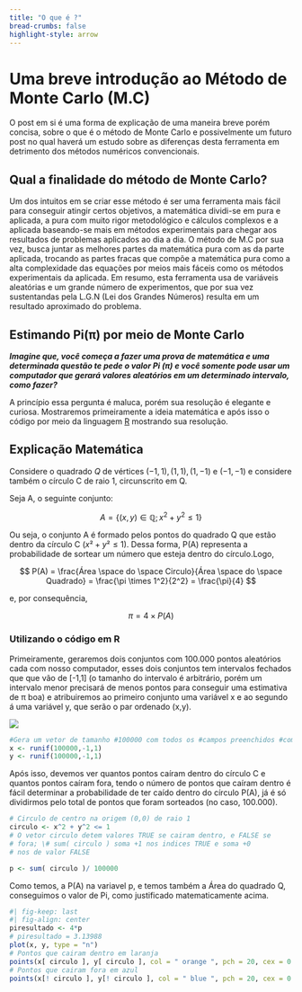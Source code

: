 ```yaml
---
title: "O que é ?"
bread-crumbs: false
highlight-style: arrow
---
```


# Uma breve introdução ao Método de Monte Carlo (M.C)

O post em si é uma forma de explicação de uma maneira breve porém concisa, sobre o que é o método de Monte Carlo e possivelmente um futuro post no qual haverá um estudo sobre as diferenças desta ferramenta em detrimento dos métodos numéricos convencionais.

## Qual a finalidade do método de Monte Carlo?

Um dos intuitos em se criar esse método é ser uma ferramenta mais fácil para conseguir atingir certos objetivos, a matemática dividi-se em pura e aplicada, a pura com muito rigor metodológico e cálculos complexos e a aplicada baseando-se mais em métodos experimentais para chegar aos resultados de problemas aplicados ao dia a dia. O método de M.C por sua vez, busca juntar as melhores partes da matemática pura com as da parte aplicada, trocando as partes fracas que compõe a matemática pura como a alta complexidade das equações por meios mais fáceis como os métodos experimentais da aplicada. Em resumo, esta ferramenta usa de variáveis aleatórias e um grande número de experimentos, que por sua vez sustentandas pela L.G.N (Lei dos Grandes Números) resulta em um resultado aproximado do problema.

## Estimando Pi(π) por meio de Monte Carlo

***Imagine que, você começa a fazer uma prova de matemática e uma determinada questão te pede o valor Pi (π) e você somente pode usar um computador que gerará valores aleatórios em um determinado intervalo, como fazer?***

A princípio essa pergunta é maluca, porém sua resolução é elegante e curiosa. Mostraremos primeiramente a ideia matemática e após isso o código por meio da linguagem [R](https://www.rdocumentation.org/) mostrando sua resolução.

## Explicação Matemática

Considere o quadrado $Q$ de vértices $(-1, 1), (1,1), (1,-1)$ e $(-1,-1)$ e considere também o círculo C de raio 1, circunscrito em Q.

Seja A, o seguinte conjunto:

$$
  A = \{ (x,y) \in \mathbb{Q}; x^2 + y^2 \leq 1 \}
$$

Ou seja, o conjunto A é formado pelos pontos do quadrado Q que estão dentro da círculo C ($x² + y² ≤ 1$). Dessa forma, P(A) representa a probabilidade de sortear um número que esteja dentro do círculo.Logo,

$$
  P(A) = \frac{Área \space do \space Circulo}{Área \space do \space Quadrado} = \frac{\pi \times 1^2}{2^2} = \frac{\pi}{4}
$$

e, por consequência,

$$
  \pi = 4 \times P(A)
$$

### Utilizando o código em R

Primeiramente, geraremos dois conjuntos com 100.000 pontos aleatórios cada com nosso computador, esses dois conjuntos tem intervalos fechados que que vão de \[-1,1\] (o tamanho do intervalo é arbitrário, porém um intervalo menor precisará de menos pontos para conseguir uma estimativa de π boa) e atribuiremos ao primeiro conjunto uma variável x e ao segundo á uma variável y, que serão o par ordenado (x,y).

![](Imgs/monte_carlo_pt1_circle.png)

```R
#Gera um vetor de tamanho #100000 com todos os #campos preenchidos #com um valor entre -1 e 1 
x <- runif(100000,-1,1) 
y <- runif(100000,-1,1) 
```

Após isso, devemos ver quantos pontos caíram dentro do círculo C e quantos pontos caíram fora, tendo o número de pontos que caíram dentro é fácil determinar a probabilidade de ter caído dentro do círculo P(A), já é só dividirmos pelo total de pontos que foram sorteados (no caso, 100.000).

```r
# Circulo de centro na origem (0,0) de raio 1 
circulo <- x^2 + y^2 <= 1 
# O vetor circulo detem valores TRUE se cairam dentro, e FALSE se 
# fora; \# sum( circulo ) soma +1 nos indices TRUE e soma +0 
# nos de valor FALSE 

p <- sum( circulo )/ 100000 
```

Como temos, a P(A) na variavel p, e temos também a Área do quadrado Q, conseguimos o valor de Pi, como justificado matematicamente acima.

```R
#| fig-keep: last
#| fig-align: center
piresultado <- 4*p 
# piresultado = 3.13988 
plot(x, y, type = "n") 
# Pontos que cairam dentro em laranja 
points(x[ circulo ], y[ circulo ], col = " orange ", pch = 20, cex = 0.5) 
# Pontos que cairam fora em azul 
points(x[! circulo ], y[! circulo ], col = " blue ", pch = 20, cex = 0.5)
```
